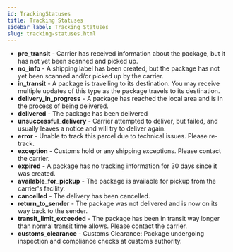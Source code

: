 ```yaml
---
id: TrackingStatuses
title: Tracking Statuses
sidebar_label: Tracking Statuses
slug: tracking-statuses.html
---
```


- **pre_transit** - Carrier has received information about the package, but it has not yet been scanned and picked up.
- **no_info** - A shipping label has been created, but the package has not yet been scanned and/or picked up by the carrier.
- **in_transit** - A package is travelling to its destination. You may receive multiple updates of this type as the package travels to its destination.
- **delivery_in_progress** - A package has reached the local area and is in the process of being delivered.
- **delivered** - The package has been delivered
- **unsuccessful_delivery** - Carrier attempted to deliver, but failed, and usually leaves a notice and will try to deliver again.
- **error** - Unable to track this parcel due to technical issues. Please re-track.
- **exception** - Customs hold or any shipping exceptions. Please contact the carrier.
- **expired** - A package has no tracking information for 30 days since it was created.
- **available_for_pickup** - The package is available for pickup from the carrier's facility.
- **cancelled** - The delivery has been cancelled.
- **return_to_sender** - The package was not delivered and is now on its way back to the sender.
- **transit_limit_exceeded** - The package has been in transit way longer than normal transit time allows. Please contact the carrier.
- **customs_clearance** - Customs Clearance: Package undergoing inspection and compliance checks at customs authority.
